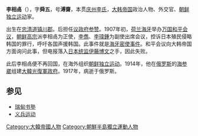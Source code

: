 {{Infobox Korean name 
| img=Hague Secret Emissary Affair.jpg
| caption=高宗密派的[[海牙密使事件|海牙特使]]，左起依次為[[李儁_(大韩帝国)|李儁]]（副使）、李相卨（正使）、[[李瑋鍾|李瑋鍾]]（翻译）。
| hangul = 이상설
| hanja = 李相卨 
| mr =  
| rr = 
}} 
'''李相卨'''（{{bd|1871年|1月27日|1917年|3月2日|}}），字'''舜五'''，号'''溥齋'''，本贯[[庆州李氏|庆州李氏]]，[[大韩帝国|大韩帝国]]政治人物、外交官、[[朝鲜独立运动|朝鲜独立运动]]家。

出生在[[忠清道|忠清道]][[镇川郡|镇川郡]]。后担任[[议政府|议政府]][[参赞|参赞]]。1907年初，[[荷兰|荷兰]][[海牙|海牙]]举办[[万国和平会议|万国和平会议]]，[[朝鲜高宗|朝鲜高宗]]派李相卨为正使，[[李儁_(大韩帝国)|李儁]]、[[李瑋鍾|李瑋鍾]]为副使出席会议，控诉日本殖民侵略韩国的罪行，呼吁各国声援韩国。此事件就是[[海牙密使事件|海牙密使事件]]。和平会议向大韩帝国方面询问此事，但电报落入[[日本统监|日本统监]][[伊藤博文|伊藤博文]]之手，因此失败。

此后李相卨便不再回国，在海外组织[[朝鲜独立运动|朝鲜独立运动]]。1914年，他在[[俄罗斯|俄罗斯]]的[[海参崴|海参崴]]组建[[大韓光復軍政府|大韓光復軍政府]]。1917年，病逝于俄罗斯。

==参见==
*[[瑞甸书塾|瑞甸书塾]]
*[[义兵运动|义兵运动]]

[[Category:大韓帝國人物|Category:大韓帝國人物]]
[[Category:朝鮮半島獨立運動人物|Category:朝鮮半島獨立運動人物]]
